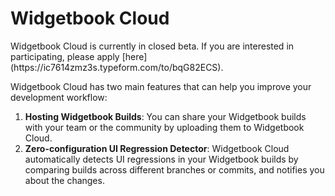 # Widgetbook Cloud

<Info>
  Widgetbook Cloud is currently in closed beta. If you are interested in
  participating, please apply
  [here](https://ic7614zmz3s.typeform.com/to/bqG82ECS).
</Info>

Widgetbook Cloud has two main features that can help you improve your development workflow:

1. **Hosting Widgetbook Builds**: You can share your Widgetbook builds with your team or the community by uploading them to Widgetbook Cloud.
2. **Zero-configuration UI Regression Detector**: Widgetbook Cloud automatically detects UI regressions in your Widgetbook builds by comparing builds across different branches or commits, and notifies you about the changes.
